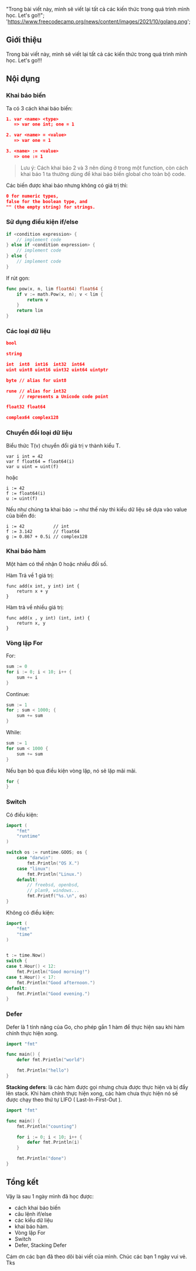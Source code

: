   "Trong bài viết này, mình sẽ viết lại tất cả các kiến thức trong quá trình mình học. Let's go!!";
  'https://www.freecodecamp.org/news/content/images/2021/10/golang.png';

## Giới thiệu

Trong bài viết này, mình sẽ viết lại tất cả các kiến thức trong quá trình mình học. Let's go!!!

## Nội dụng

### Khai báo biến

Ta có 3 cách khai báo biến:

```json
1. var <name> <type>
   => var one int; one = 1

2. var <name> = <value>
   => var one = 1

3. <name> := <value>
   => one := 1
```

> Lưu ý: Cách khai báo 2 và 3 nên dùng ở trong một function, còn cách khai báo 1 ta thường dùng để khai báo biến global cho toàn bộ code.

Các biến được khai báo nhưng không có giá trị thì:

```json
0 for numeric types,
false for the boolean type, and
"" (the empty string) for strings.
```

### Sử dụng điều kiện if/else

```go
if <condition expression> {
    // implement code
} else if <condition expression> {
    // implement code
} else {
    // implement code
}
```

If rút gọn:

```go
func pow(x, n, lim float64) float64 {
	if v := math.Pow(x, n); v < lim {
		return v
	}
	return lim
}
```

### Các loại dữ liệu

```json
bool

string

int  int8  int16  int32  int64
uint uint8 uint16 uint32 uint64 uintptr

byte // alias for uint8

rune // alias for int32
     // represents a Unicode code point

float32 float64

complex64 complex128
```

### Chuyển đổi loại dữ liệu

Biểu thức T(v) chuyển đổi giá trị v thành kiểu T.

```
var i int = 42
var f float64 = float64(i)
var u uint = uint(f)
```

hoặc

```
i := 42
f := float64(i)
u := uint(f)
```

Nếu như chúng ta khai báo `:=` như thế này thì kiểu dữ liệu sẽ dựa vào value của biến đó:

```
i := 42           // int
f := 3.142        // float64
g := 0.867 + 0.5i // complex128
```

### Khai báo hàm

Một hàm có thể nhận 0 hoặc nhiều đối số.

Hàm Trả về 1 giá trị:

```
func add(x int, y int) int {
	return x + y
}
```

Hàm trả về nhiều giá trị:

```
func add(x , y int) (int, int) {
	return x, y
}
```

### Vòng lặp For

For:

```go
sum := 0
for i := 0; i < 10; i++ {
	sum += i
}
```

Continue:

```go
sum := 1
for ; sum < 1000; {
	sum += sum
}
```

While:

```go
sum := 1
for sum < 1000 {
	sum += sum
}
```

Nếu bạn bỏ qua điều kiện vòng lặp, nó sẽ lặp mãi mãi.

```go
for {
}
```

### Switch

Có điều kiện:

```go
import (
	"fmt"
	"runtime"
)

switch os := runtime.GOOS; os {
	case "darwin":
		fmt.Println("OS X.")
	case "linux":
		fmt.Println("Linux.")
	default:
		// freebsd, openbsd,
		// plan9, windows...
		fmt.Printf("%s.\n", os)
}
```

Không có điều kiện:

```go
import (
	"fmt"
	"time"
)


t := time.Now()
switch {
case t.Hour() < 12:
	fmt.Println("Good morning!")
case t.Hour() < 17:
	fmt.Println("Good afternoon.")
default:
	fmt.Println("Good evening.")
}
```

### Defer

Defer là 1 tính năng của Go, cho phép gắn 1 hàm để thực hiện sau khi hàm chính thực hiện xong.

```go
import "fmt"

func main() {
	defer fmt.Println("world")

	fmt.Println("hello")
}
```

**Stacking defers**: là các hàm được gọi nhưng chưa được thực hiện và bị đẩy lên stack. Khi hàm chính thực hiện xong, các hàm chưa thực hiện nó sẽ được chạy theo thứ tự LIFO ( Last-In-First-Out ).

```go
import "fmt"

func main() {
	fmt.Println("counting")

	for i := 0; i < 10; i++ {
		defer fmt.Println(i)
	}

	fmt.Println("done")
}
```

## Tổng kết

Vậy là sau 1 ngày mình đã học được:

- cách khai báo biến
- câu lệnh if/else
- các kiểu dữ liệu
- khai báo hàm.
- Vòng lặp For
- Switch
- Defer, Stacking Defer

Cám ơn các bạn đã theo dõi bài viết của mình. Chúc các bạn 1 ngày vui vẻ. Tks
